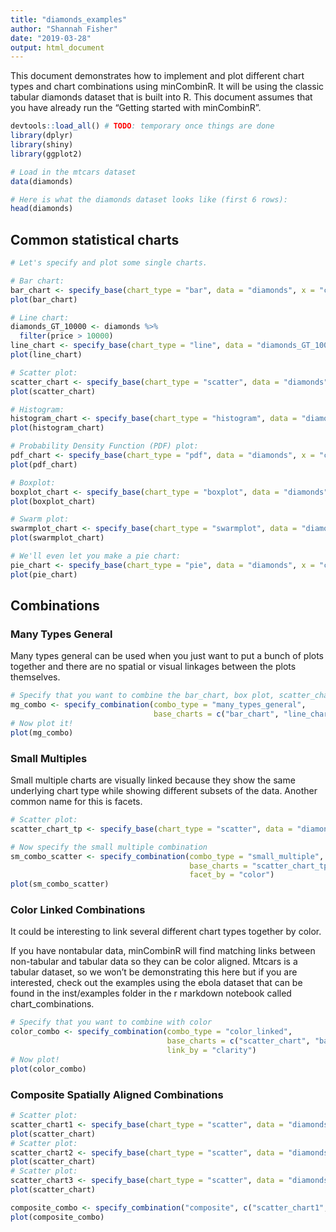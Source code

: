 ```yaml
---
title: "diamonds_examples"
author: "Shannah Fisher"
date: "2019-03-28"
output: html_document
---
```


This document demonstrates how to implement and plot different chart types and chart combinations using minCombinR. It will be using the classic tabular diamonds dataset that is built into R. This document assumes that you have already run the "Getting started with minCombinR".


```r

devtools::load_all() # TODO: temporary once things are done
library(dplyr)
library(shiny)
library(ggplot2)

# Load in the mtcars dataset
data(diamonds)

# Here is what the diamonds dataset looks like (first 6 rows):
head(diamonds)
```

## Common statistical charts

```r

# Let's specify and plot some single charts.

# Bar chart:
bar_chart <- specify_base(chart_type = "bar", data = "diamonds", x = "cut")
plot(bar_chart)

# Line chart:
diamonds_GT_10000 <- diamonds %>%
  filter(price > 10000)
line_chart <- specify_base(chart_type = "line", data = "diamonds_GT_10000", x = "carat", y = "price")
plot(line_chart)

# Scatter plot:
scatter_chart <- specify_base(chart_type = "scatter", data = "diamonds", x = "carat", y = "price")
plot(scatter_chart)

# Histogram:
histogram_chart <- specify_base(chart_type = "histogram", data = "diamonds", x = "carat")
plot(histogram_chart)

# Probability Density Function (PDF) plot:
pdf_chart <- specify_base(chart_type = "pdf", data = "diamonds", x = "carat")
plot(pdf_chart)

# Boxplot:
boxplot_chart <- specify_base(chart_type = "boxplot", data = "diamonds", x = "color", y = "price")
plot(boxplot_chart)

# Swarm plot:
swarmplot_chart <- specify_base(chart_type = "swarmplot", data = "diamonds", x = "color", y = "price")
plot(swarmplot_chart)

# We'll even let you make a pie chart:
pie_chart <- specify_base(chart_type = "pie", data = "diamonds", x = "cut")
plot(pie_chart)

```

## Combinations

### Many Types General
Many types general can be used when you just want to put a bunch of plots together and there are no spatial or visual linkages between the plots themselves.

```r

# Specify that you want to combine the bar_chart, box plot, scatter_chart and swarmplot_chart
mg_combo <- specify_combination(combo_type = "many_types_general", 
                                base_charts = c("bar_chart", "line_chart", "scatter_chart"))
# Now plot it!
plot(mg_combo)
```

### Small Multiples
Small multiple charts are visually linked because they show the same underlying chart type while showing different subsets of the data. Another common name for this is facets.


```r

# Scatter plot:
scatter_chart_tp <- specify_base(chart_type = "scatter", data = "diamonds", x = "table", y = "price")

# Now specify the small multiple combination
sm_combo_scatter <- specify_combination(combo_type = "small_multiple", 
                                        base_charts = "scatter_chart_tp", 
                                        facet_by = "color")
plot(sm_combo_scatter)


```
### Color Linked Combinations

It could be interesting to link several different chart types together by color.  

If you have nontabular data, minCombinR will find matching links between non-tabular and tabular data so they can be color aligned. Mtcars is a tabular dataset, so we won't be demonstrating this here but if you are interested, check out the examples using the ebola dataset that can be found in the inst/examples folder in the r markdown notebook called chart_combinations. 

```r

# Specify that you want to combine with color
color_combo <- specify_combination(combo_type = "color_linked", 
                                   base_charts = c("scatter_chart", "bar_chart"),
                                   link_by = "clarity")
# Now plot!
plot(color_combo)
```

### Composite Spatially Aligned Combinations

```r

# Scatter plot:
scatter_chart1 <- specify_base(chart_type = "scatter", data = "diamonds", x = "carat", y = "price")
plot(scatter_chart)
# Scatter plot:
scatter_chart2 <- specify_base(chart_type = "scatter", data = "diamonds", x = "carat", y = "price")
plot(scatter_chart)
# Scatter plot:
scatter_chart3 <- specify_base(chart_type = "scatter", data = "diamonds", x = "carat", y = "price")
plot(scatter_chart)

composite_combo <- specify_combination("composite", c("scatter_chart1", "scatter_chart2", "scatter_chart3"))
plot(composite_combo)
```
